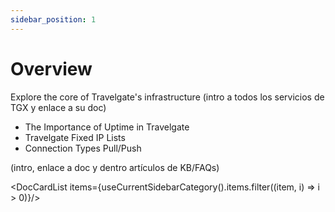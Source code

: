 ```yaml
---
sidebar_position: 1
---
```


# Overview

Explore the core of Travelgate's infrastructure (intro a todos los servicios de TGX y enlace a su doc)
- The Importance of Uptime in Travelgate
- Travelgate Fixed IP Lists
- Connection Types Pull/Push

(intro, enlace a doc y dentro artículos de KB/FAQs)


<DocCardList items={useCurrentSidebarCategory().items.filter((item, i) => i > 0)}/>